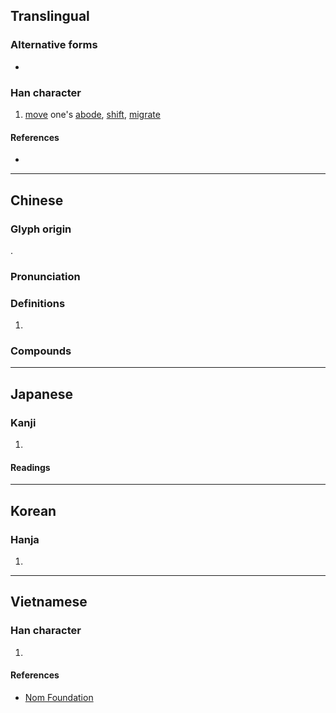{{character info/new}}
==Translingual==

===Alternative forms===
* {{l|mul|𨑭}}

===Han character===
{{Han char|rn=60|rad=彳|as=08|sn=11|four=21281|canj=HOYLO|ids=⿰彳歨}}

# [[move]] one's [[abode]], [[shift]], [[migrate]]

====References====
* {{Han ref|kx=0368.050|dkj=10142|dj=0692.040|hdz=20827.120|uh=5F99|ud=24473|bh=B170|bd=45424}}

----

==Chinese==
{{zh-forms}}

===Glyph origin===
{{Han etym}}
{{Han compound|辵|止|c1=s|c2=p|t1=walk|ls=psc}}.

===Pronunciation===
{{zh-pron
|m=xǐ
|m-s=
|c=saai2
|c-t=
|g=
|h=pfs=sái;gd=sai3
|j=
|mb=
|md=sā̤
|mn=qz,xm:sú/zz:sí/sóa
|mn_note=sú/sí - literary; sóa - vernacular
|mn-t=sua2
|w=
|x=
|mc=y
|oc=y
|cat=
}}

===Definitions===
{{zh-hanzi}}

# {{rfdef|zh}}

===Compounds===
{{zh-der|徙倚|流徙|移徙|轉徙|遷徙}}

----

==Japanese==

===Kanji===
{{ja-kanji|grade=|rs=彳08}}

# {{defn|lang=ja|sort=彳08}}

====Readings====
{{ja-readings
|goon=し
|kanon=し
|kun=うつ-す, うつ-る}}

----

==Korean==

===Hanja===
{{ko-hanja|hangeul=사|eumhun=}}

# {{defn|lang=ko|sort=彳08}}

----

==Vietnamese==

===Han character===
{{vi-hantu|rs=彳08|[[si]], [[tỉ]]}}

# {{defn|lang=vi|sort=彳08}}

====References====
* [http://nomfoundation.org/common/nom_details.php?codepoint=5f99 Nom Foundation]